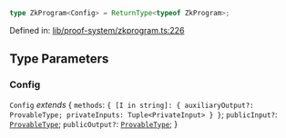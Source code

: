 ```ts
type ZkProgram<Config> = ReturnType<typeof ZkProgram>;
```

Defined in: [lib/proof-system/zkprogram.ts:226](https://github.com/o1-labs/o1js/blob/fca908c243ee8e908efacaf73a882d48759e675a/src/lib/proof-system/zkprogram.ts#L226)

## Type Parameters

### Config

`Config` *extends* \{
  `methods`: `{ [I in string]: { auxiliaryOutput?: ProvableType; privateInputs: Tuple<PrivateInput> } }`;
  `publicInput?`: [`ProvableType`](ProvableType.mdx);
  `publicOutput?`: [`ProvableType`](ProvableType.mdx);
\}
